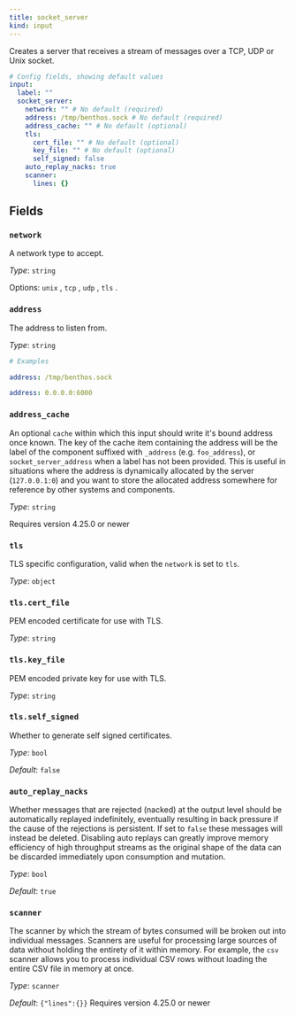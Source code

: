 ```yaml
---
title: socket_server
kind: input
---
```


Creates a server that receives a stream of messages over a TCP, UDP or Unix socket.

```yml
# Config fields, showing default values
input:
  label: ""
  socket_server:
    network: "" # No default (required)
    address: /tmp/benthos.sock # No default (required)
    address_cache: "" # No default (optional)
    tls:
      cert_file: "" # No default (optional)
      key_file: "" # No default (optional)
      self_signed: false
    auto_replay_nacks: true
    scanner:
      lines: {}
```

## Fields

### `network`

A network type to accept.


*Type*: `string`


Options:
`unix`
, `tcp`
, `udp`
, `tls`
.

### `address`

The address to listen from.


*Type*: `string`


```yml
# Examples

address: /tmp/benthos.sock

address: 0.0.0.0:6000
```

### `address_cache`

An optional `cache` within which this input should write it's bound address once known. The key of the cache item containing the address will be the label of the component suffixed with `_address` (e.g. `foo_address`), or `socket_server_address` when a label has not been provided. This is useful in situations where the address is dynamically allocated by the server (`127.0.0.1:0`) and you want to store the allocated address somewhere for reference by other systems and components.


*Type*: `string`

Requires version 4.25.0 or newer

### `tls`

TLS specific configuration, valid when the `network` is set to `tls`.


*Type*: `object`


### `tls.cert_file`

PEM encoded certificate for use with TLS.


*Type*: `string`


### `tls.key_file`

PEM encoded private key for use with TLS.


*Type*: `string`


### `tls.self_signed`

Whether to generate self signed certificates.


*Type*: `bool`

*Default*: `false`

### `auto_replay_nacks`

Whether messages that are rejected (nacked) at the output level should be automatically replayed indefinitely, eventually resulting in back pressure if the cause of the rejections is persistent. If set to `false` these messages will instead be deleted. Disabling auto replays can greatly improve memory efficiency of high throughput streams as the original shape of the data can be discarded immediately upon consumption and mutation.


*Type*: `bool`

*Default*: `true`

### `scanner`

The scanner by which the stream of bytes consumed will be broken out into individual messages. Scanners are useful for processing large sources of data without holding the entirety of it within memory. For example, the `csv` scanner allows you to process individual CSV rows without loading the entire CSV file in memory at once.


*Type*: `scanner`

*Default*: `{"lines":{}}`
Requires version 4.25.0 or newer


